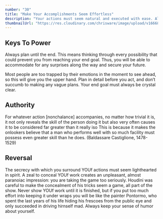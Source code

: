 ```yaml
---
number: "30"
title: "Make Your Accomplishments Seem Effortless"
description: "Your actions must seem natural and executed with ease. All the toil and practice that go into them, and also all the clever tricks, must be concealed. When you act, act effortlessly, as iJ you could do much more. Avoid the temptation of revealing how hard you work-it only raises questions. Teach no one your tricks or they will be used against you."
thumbnailUrl: "https://res.cloudinary.com/chrisware/image/upload/v1666810349/law30_puvvwe.jpg"
---
```


## Keys To Power

Always plan until the end. This means thinking through every possibility that could prevent you from reaching your end goal. Thus, you will be able to accommodate for any surprises along the way and secure your future.

Most people are too trapped by their emotions in the moment to see ahead, so this will give you the upper hand. Plan in detail before you act, and don’t succumb to making any vague plans. Your end goal must always be crystal clear.

## Authority

For whatever action [nonchalance] accompanies, no matter how trivial it is, it not only reveals the skill of the person doing it but also very often causes it to be considered far greater than it really iso This is because it makes the onlookers believe that a man who performs weIl with so much facility must possess even greater skill than he does. (Baldassare Castiglione, 1478- 1529)

## Reversal

The secrecy with which you surround YOUf actions must seem lighthearted in spirit. A zeal to conceal YOUf work creates an unpleasant, almost paranoiac impression: you are taking the game too seriously. Houdini was careful to make the concealment of his tricks seem a game, all part of the show. Never show YOUf work until it is finished, but if you put too much effort into keeping it under wraps you will be like the painter Pontormo, who spent the last years of his life hiding his frescoes from the public eye and only succeeded in driving hirnself mad. Always keep your sense of humor about yourself.
